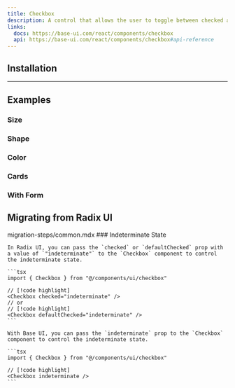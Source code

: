 ```yaml
---
title: Checkbox
description: A control that allows the user to toggle between checked and not checked.
links:
  docs: https://base-ui.com/react/components/checkbox
  api: https://base-ui.com/react/components/checkbox#api-reference
---
```


<ComponentPreview name="checkbox-demo" />

## Installation

<CodeBlockCommand component="checkbox" />

---

## Examples

### Size

<ComponentPreview name="checkbox-size" />

### Shape

<ComponentPreview name="checkbox-shape" />

### Color

<ComponentPreview name="checkbox-color" />

### Cards

<ComponentPreview name="checkbox-cards" />

### With Form

<ComponentPreview name="checkbox-form" />


## Migrating from Radix UI

<Steps>
  <Step>
    <include>migration-steps/common.mdx</include>
  </Step>
  <Step>
    ### Indeterminate State

    In Radix UI, you can pass the `checked` or `defaultChecked` prop with a value of `"indeterminate"` to the `Checkbox` component to control the indeterminate state.

    ```tsx
    import { Checkbox } from "@/components/ui/checkbox"

    // [!code highlight]
    <Checkbox checked="indeterminate" />
    // or
    // [!code highlight]
    <Checkbox defaultChecked="indeterminate" />
    ```

    With Base UI, you can pass the `indeterminate` prop to the `Checkbox` component to control the indeterminate state.

    ```tsx
    import { Checkbox } from "@/components/ui/checkbox"

    // [!code highlight]
    <Checkbox indeterminate />
    ```
  </Step>
</Steps>